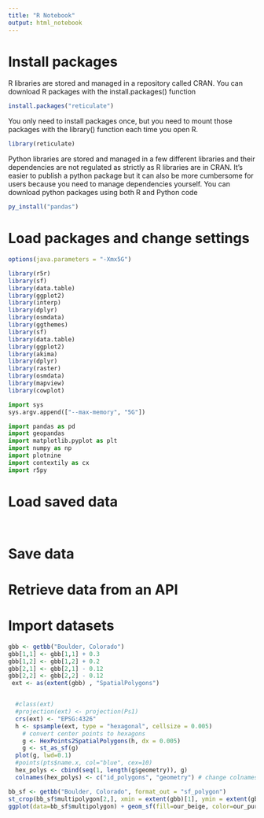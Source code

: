 ```yaml
---
title: "R Notebook"
output: html_notebook
---
```


# Install packages
R libraries are stored and managed in a repository called CRAN. You can download R packages with the install.packages() function

```r
install.packages("reticulate")
```
You only need to install packages once, but you need to mount those packages with the library() function each time you open R. 

```r
library(reticulate)
```

Python libraries are stored and managed in a few different libraries and their dependencies are not regulated as strictly as R libraries are in CRAN. It's easier to publish a python package but it can also be more cumbersome for users because you need to manage dependencies yourself. You can download python packages using both R and Python code
```r
py_install("pandas")
```


# Load packages and change settings
```r
options(java.parameters = "-Xmx5G")

library(r5r)
library(sf)
library(data.table)
library(ggplot2)
library(interp)
library(dplyr)
library(osmdata)
library(ggthemes)
library(sf)
library(data.table)
library(ggplot2)
library(akima)
library(dplyr)
library(raster)
library(osmdata)
library(mapview)
library(cowplot)
```

```python
import sys
sys.argv.append(["--max-memory", "5G"])

import pandas as pd
import geopandas
import matplotlib.pyplot as plt
import numpy as np
import plotnine
import contextily as cx
import r5py
```

# Load saved data
```r

```

```python

```

# Save data


# Retrieve data from an API



# Import datasets
```r
gbb <- getbb("Boulder, Colorado")
gbb[1,1] <- gbb[1,1] + 0.3
gbb[1,2] <- gbb[1,2] + 0.2
gbb[2,1] <- gbb[2,1] - 0.12
gbb[2,2] <- gbb[2,2] - 0.12
 ext <- as(extent(gbb) , "SpatialPolygons")


  #class(ext)
  #projection(ext) <- projection(Ps1)
  crs(ext) <- "EPSG:4326"
  h <- spsample(ext, type = "hexagonal", cellsize = 0.005)
    # convert center points to hexagons
    g <- HexPoints2SpatialPolygons(h, dx = 0.005)
    g <- st_as_sf(g)
  plot(g, lwd=0.1)
  #points(pts$name.x, col="blue", cex=10)
  hex_polys <- cbind(seq(1, length(g$geometry)), g)
  colnames(hex_polys) <- c("id_polygons", "geometry") # change colnames


```


```r
bb_sf <- getbb("Boulder, Colorado", format_out = "sf_polygon")
st_crop(bb_sf$multipolygon[2,], xmin = extent(gbb)[1], ymin = extent(gbb)[3], xmax = extent(gbb)[2], ymax = extent(gbb)[4])
ggplot(data=bb_sf$multipolygon) + geom_sf(fill=our_beige, color=our_purple) + theme_tufte()
```



